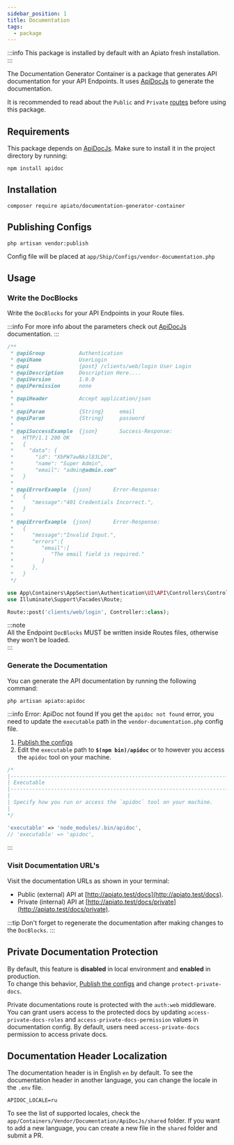 ```yaml
---
sidebar_position: 1
title: Documentation
tags:
  - package
---
```


:::info
This package is installed by default with an Apiato fresh installation.
:::

The Documentation Generator Container is a package that generates API documentation for your API Endpoints.
It uses [ApiDocJs](https://apidocjs.com/) to generate the documentation.

It is recommended
to read about the `Public` and `Private` [routes](../components/main-components/routes.mdx#public-private-routes)
before using this package.

## Requirements

This package depends on [ApiDocJs](https://apidocjs.com/).
Make sure to install it in the project directory by running:

```shell
npm install apidoc
```

## Installation

```shell
composer require apiato/documentation-generator-container
```

## Publishing Configs
```shell
php artisan vendor:publish
```  
Config file will be placed at `app/Ship/Configs/vendor-documentation.php`

## Usage

### Write the DocBlocks

Write the `DocBlocks` for your API Endpoints in your Route files.

:::info
For more info about the parameters check out [ApiDocJs](https://apidocjs.com/#install) documentation.
:::

```php
/**
 * @apiGroup           Authentication
 * @apiName            UserLogin
 * @api                {post} /clients/web/login User Login
 * @apiDescription     Description Here....
 * @apiVersion         1.0.0
 * @apiPermission      none
 *
 * @apiHeader          Accept application/json
 *
 * @apiParam           {String}     email
 * @apiParam           {String}     password
 *
 * @apiSuccessExample  {json}       Success-Response:
 *   HTTP/1.1 200 OK
 *   {
 *     "data": {
 *       "id": "XbPW7awNkzl83LD6",
 *       "name": "Super Admin",
 *       "email": "admin@admin.com"
 *   }
 *
 * @apiErrorExample  {json}       Error-Response:
 *   {
 *      "message":"401 Credentials Incorrect.",
 *   }
 *
 * @apiErrorExample  {json}       Error-Response:
 *   {
 *      "message":"Invalid Input.",
 *      "errors":{
 *         "email":[
 *            "The email field is required."
 *         ]
 *      },
 *   }
 */

use App\Containers\AppSection\Authentication\UI\API\Controllers\Controller;
use Illuminate\Support\Facades\Route;

Route::post('clients/web/login', Controller::class);
```

:::note  
All the Endpoint `DocBlocks` MUST be written inside Routes files, otherwise they won't be loaded.  
:::

### Generate the Documentation

You can generate the API documentation by running the following command:

```shell
php artisan apiato:apidoc
```

:::info Error: ApiDoc not found
If you get the `apidoc not found` error,
you need to update the `executable` path in the `vendor-documentation.php` config file.

1. [Publish the configs](#publishing-configs)
2. Edit the `executable` path to **`$(npm bin)/apidoc`** or to however you access the `apidoc` tool on your machine.

```php    
/*
|--------------------------------------------------------------------------
| Executable
|--------------------------------------------------------------------------
|
| Specify how you run or access the `apidoc` tool on your machine.
|
*/

'executable' => 'node_modules/.bin/apidoc',
// 'executable' => 'apidoc',
```
:::

### Visit Documentation URL's

Visit the documentation URLs as shown in your terminal:

- Public (external) API at [http://apiato.test/docs](http://apiato.test/docs).
- Private (internal) API at [http://apiato.test/docs/private](http://apiato.test/docs/private).

:::tip
Don't forget to regenerate the documentation after making changes to the `DocBlocks`.
:::

## Private Documentation Protection
By default, this feature is **disabled** in local environment and **enabled** in production.  
To change this behavior, [Publish the configs](#publishing-configs) and change `protect-private-docs`.

Private documentations route is protected with the `auth:web` middleware.
You can grant users access to the protected docs by updating `access-private-docs-roles` and
`access-private-docs-permission` values in documentation config.
By default, users need `access-private-docs` permission to access private docs.

## Documentation Header Localization

The documentation header is in English `en` by default.
To see the documentation header in another language, you can change the locale in the `.env` file.

```shell
APIDOC_LOCALE=ru
```

To see the list of supported locales, check the `app/Containers/Vendor/Documentation/ApiDocJs/shared` folder.
If you want to add a new language, you can create a new file in the `shared` folder and submit a PR.
